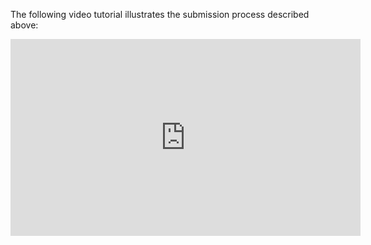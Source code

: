 The following video tutorial illustrates the submission process described above:

<center>
<iframe width="560" height="315" src="https://www.youtube-nocookie.com/embed/pqrcxRL7AtU" frameborder="0" allow="accelerometer; autoplay; encrypted-media; gyroscope; picture-in-picture" allowfullscreen></iframe>
</center>

